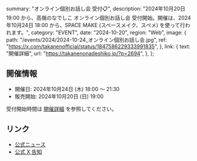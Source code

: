   summary: "オンライン個別お話し会 受付📋",
  description:
    "2024年10月20日 19:00 から、高嶺のなでしこ オンライン個別お話し会 受付開始。開催は、2024年10月24日 18:00 から、SPACE MAKE (スペースメイク、スぺメ) を使って行われます。",
  category: "EVENT",
  date: "2024-10-20",
  region: "Web",
  image: {
    path: "/events/2024/2024-10-24_オンライン個別お話し会.jpg",
    ref: "https://x.com/takanenofficial/status/1847586229333991835",
  },
  link: {
    text: "開催詳細",
    url: "https://takanenonadeshiko.jp/?p=2694",
  },
};

## 開催情報

- 開催日: 2024年10月24日 (木) 18:00 〜 21:30
- 販売開始: 2024年10月20日 (日) 19:00

受付開始時間は [開催詳細](https://takanenonadeshiko.jp/?p=2694) を参照してください。

## リンク

- [公式ニュース](https://takanenonadeshiko.jp/?p=2694)
- [公式 X 告知](https://x.com/takanenofficial/status/1847586229333991835)
